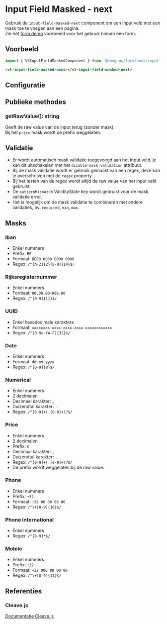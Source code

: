 
# Input Field Masked - next

Gebruik de `input-field-masked-next` component om een input veld met een mask toe te voegen aan een pagina.<br/>
Zie het [form demo](/docs/ontwerp-form-demo--documentatie) voorbeeld voor het gebruik binnen een form.

## Voorbeeld

```js
import { VlInputFieldMaskedComponent } from '@domg-wc/form/next/input-field-masked';
```

```html
<vl-input-field-masked-next></vl-input-field-masked-next>
```

<Canvas of={VlInputFieldMaskedStories.InputFieldMaskedIban} />

## Configuratie

<ArgTypes of={VlInputFieldMaskedStories.InputFieldMaskedIban} />

## Publieke methodes

<FormControlPublicMethods />

### getRawValue(): string

Geeft de raw value van de input terug (zonder mask).<br/>
Bij het `price` mask wordt de prefix weggelaten.

## Validatie

- Er wordt automatisch mask validatie toegevoegd aan het input veld, je kan dit uitschakelen met het `disable-mask-validation` attribuut.
- Bij de mask validatie wordt er gebruik gemaakt van een regex, deze kan je overschrijven met de `regex` property.
- Bij het testen van de regex wordt altijd de raw value van het input veld gebruikt.
- De `patternMismatch` ValidityState key wordt gebruikt voor de mask validatie error.
- Het is mogelijk om de mask validatie te combineren met andere validaties, bv. `required`, `min`, `max`.

## Masks

### Iban

- Enkel nummers
- Prefix: `BE`
- Formaat: `BE00 0000 0000 0000`
- Regex: `/^[A-Z]{2}[0-9]{14}$/`

<Canvas of={VlInputFieldMaskedStories.InputFieldMaskedIban} />

### Rijksregisternummer

- Enkel nummers
- Formaat: `00.00.00-000.00`
- Regex: `/^[0-9]{11}$/`

<Canvas of={VlInputFieldMaskedStories.InputFieldMaskedRrn} />

### UUID

- Enkel hexadecimale karakters
- Formaat: `xxxxxxxx-xxxx-xxxx-xxxx-xxxxxxxxxxxx`
- Regex: `/^[0-9a-fA-F]{32}$/`

<Canvas of={VlInputFieldMaskedStories.InputFieldMaskedUuid} />

### Date

- Enkel nummers
- Formaat: `dd.mm.yyyy`
- Regex: `/^[0-9]{8}$/`

<Canvas of={VlInputFieldMaskedStories.InputFieldMaskedDate} />

### Numerical

- Enkel nummers
- 2 decimalen
- Decimaal karakter: `,`
- Duizendtal karakter: `.`
- Regex: `/^[0-9]+(.[0-9]+)?$/`

<Canvas of={VlInputFieldMaskedStories.InputFieldMaskedNumerical} />

### Price

- Enkel nummers
- 2 decimalen
- Prefix: `€`
- Decimaal karakter: `,`
- Duizendtal karakter: `.`
- Regex: `/^[0-9]+(.[0-9]+)?$/`
- De prefix wordt weggelaten bij de raw value.

<Canvas of={VlInputFieldMaskedStories.InputFieldMaskedPrice} />

### Phone

- Enkel nummers
- Prefix: `+32`
- Formaat: `+32 00 00 00 00`
- Regex: `/^\+[0-9]{10}$/`

<Canvas of={VlInputFieldMaskedStories.InputFieldMaskedPhone} />

### Phone international

- Enkel nummers
- Regex: `/^[0-9]*$/`

<Canvas of={VlInputFieldMaskedStories.InputFieldMaskedPhoneInternational} />

### Mobile

- Enkel nummers
- Prefix: `+32`
- Formaat: `+32 000 00 00 00`
- Regex: `/^\+[0-9]{11}$/`

<Canvas of={VlInputFieldMaskedStories.InputFieldMaskedMobile} />

## Referenties

### Cleave.js

[Documentatie Cleave.js](https://nosir.github.io/cleave.js/)
